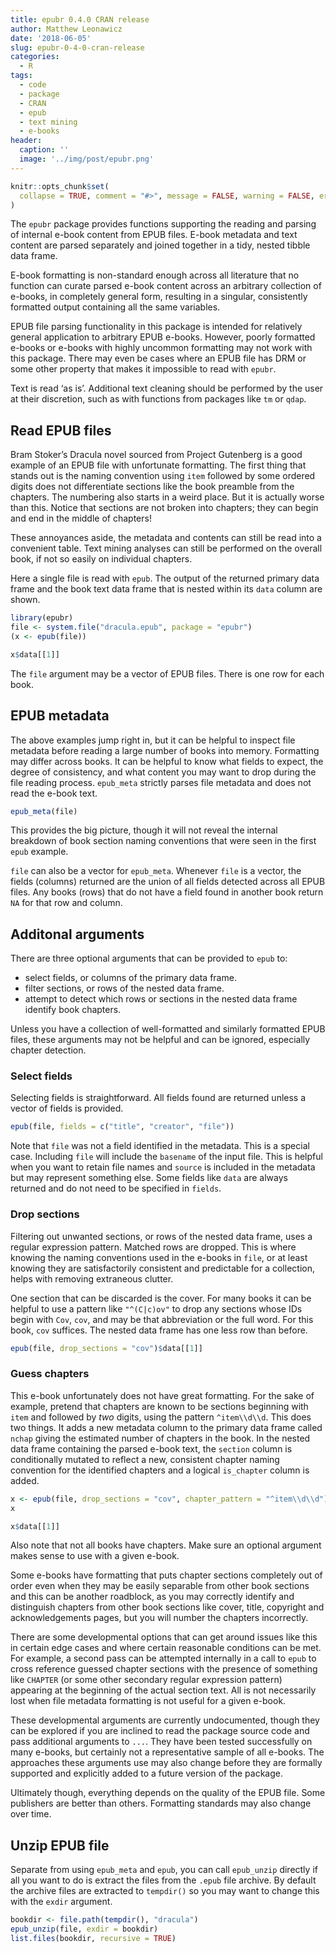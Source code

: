 ```yaml
---
title: epubr 0.4.0 CRAN release
author: Matthew Leonawicz
date: '2018-06-05'
slug: epubr-0-4-0-cran-release
categories:
  - R
tags:
  - code
  - package
  - CRAN
  - epub
  - text mining
  - e-books
header:
  caption: ''
  image: '../img/post/epubr.png'
---
```



```r
knitr::opts_chunk$set(
  collapse = TRUE, comment = "#>", message = FALSE, warning = FALSE, error = FALSE, tidy = TRUE
)
```

The `epubr` package provides functions supporting the reading and parsing of internal e-book content from EPUB files. E-book metadata and text content are parsed separately and joined together in a tidy, nested tibble data frame. 

E-book formatting is non-standard enough across all literature that no function can curate parsed e-book content across an arbitrary collection of e-books, in completely general form, resulting in a singular, consistently formatted output containing all the same variables.

EPUB file parsing functionality in this package is intended for relatively general application to arbitrary EPUB e-books. However, poorly formatted e-books or e-books with highly uncommon formatting may not work with this package.
There may even be cases where an EPUB file has DRM or some other property that makes it impossible to read with `epubr`.

Text is read 'as is'. Additional text cleaning should be performed by the user at their discretion, such as with functions from packages like `tm` or `qdap`.

## Read EPUB files

Bram Stoker's Dracula novel sourced from Project Gutenberg is a good example of an EPUB file with unfortunate formatting.
The first thing that stands out is the naming convention using `item` followed by some ordered digits does not differentiate sections like the book preamble from the chapters.
The numbering also starts in a weird place. But it is actually worse than this. Notice that sections are not broken into chapters; they can begin and end in the middle of chapters!

These annoyances aside, the metadata and contents can still be read into a convenient table. Text mining analyses can still be performed on the overall book, if not so easily on individual chapters.

Here a single file is read with `epub`. The output of the returned primary data frame and the book text data frame that is nested within its `data` column are shown.

```r
library(epubr)
file <- system.file("dracula.epub", package = "epubr")
(x <- epub(file))

x$data[[1]]
```

The `file` argument may be a vector of EPUB files. There is one row for each book.

## EPUB metadata

The above examples jump right in, but it can be helpful to inspect file metadata before reading a large number of books into memory. Formatting may differ across books. It can be helpful to know what fields to expect, the degree of consistency, and what content you may want to drop during the file reading process. `epub_meta` strictly parses file metadata and does not read the e-book text.

```r
epub_meta(file)
```

This provides the big picture, though it will not reveal the internal breakdown of book section naming conventions that were seen in the first `epub` example.

`file` can also be a vector for `epub_meta`. Whenever `file` is a vector, the fields (columns) returned are the union of all fields detected across all EPUB files. Any books (rows) that do not have a field found in another book return `NA` for that row and column.

## Additonal arguments

There are three optional arguments that can be provided to `epub` to:

*    select fields, or columns of the primary data frame.
*    filter sections, or rows of the nested data frame.
*    attempt to detect which rows or sections in the nested data frame identify book chapters.

Unless you have a collection of well-formatted and similarly formatted EPUB files, these arguments may not be helpful and can be ignored, especially chapter detection.

### Select fields

Selecting fields is straightforward. All fields found are returned unless a vector of fields is provided.

```r
epub(file, fields = c("title", "creator", "file"))
```

Note that `file` was not a field identified in the metadata. This is a special case. Including `file` will include the `basename` of the input file. This is helpful when you want to retain file names and `source` is included in the metadata but may represent something else. Some fields like `data` are always returned and do not need to be specified in `fields`.

### Drop sections

Filtering out unwanted sections, or rows of the nested data frame, uses a regular expression pattern. Matched rows are dropped. This is where knowing the naming conventions used in the e-books in `file`, or at least knowing they are satisfactorily consistent and predictable for a collection, helps with removing extraneous clutter.

One section that can be discarded is the cover. For many books it can be helpful to use a pattern like `"^(C|c)ov"` to drop any sections whose IDs begin with `Cov`, `cov`, and may be that abbreviation or the full word. For this book, `cov` suffices. The nested data frame has one less row than before.

```r
epub(file, drop_sections = "cov")$data[[1]]
```

### Guess chapters

This e-book unfortunately does not have great formatting. For the sake of example, pretend that chapters are known to be sections beginning with `item` and followed by *two* digits, using the pattern `^item\\d\\d`. This does two things. It adds a new metadata column to the primary data frame called `nchap` giving the estimated number of chapters in the book. In the nested data frame containing the parsed e-book text, the `section` column is conditionally mutated to reflect a new, consistent chapter naming convention for the identified chapters and a logical `is_chapter` column is added.

```r
x <- epub(file, drop_sections = "cov", chapter_pattern = "^item\\d\\d")
x

x$data[[1]]
```

Also note that not all books have chapters. Make sure an optional argument makes sense to use with a given e-book.

Some e-books have formatting that puts chapter sections completely out of order even when they may be easily separable from other book sections and this can be another roadblock, as you may correctly identify and distinguish chapters from other book sections like cover, title, copyright and acknowledgements pages, but you will number the chapters incorrectly.

There are some developmental options that can get around issues like this in certain edge cases and where certain reasonable conditions can be met. For example, a second pass can be attempted internally in a call to `epub` to cross reference guessed chapter sections with the presence of something like `CHAPTER` (or some other secondary regular expression pattern) appearing at the beginning of the actual section text. All is not necessarily lost when file metadata formatting is not useful for a given e-book.

These developmental arguments are currently undocumented, though they can be explored if you are inclined to read the package source code and pass additional arguments to `...`. They have been tested successfully on many e-books, but certainly not a representative sample of all e-books. The approaches these arguments use may also change before they are formally supported and explicitly added to a future version of the package.

Ultimately though, everything depends on the quality of the EPUB file. Some publishers are better than others. Formatting standards may also change over time.

## Unzip EPUB file

Separate from using `epub_meta` and `epub`, you can call `epub_unzip` directly if all you want to do is extract the files from the `.epub` file archive. By default the archive files are extracted to `tempdir()` so you may want to change this with the `exdir` argument.

```r
bookdir <- file.path(tempdir(), "dracula")
epub_unzip(file, exdir = bookdir)
list.files(bookdir, recursive = TRUE)
```
